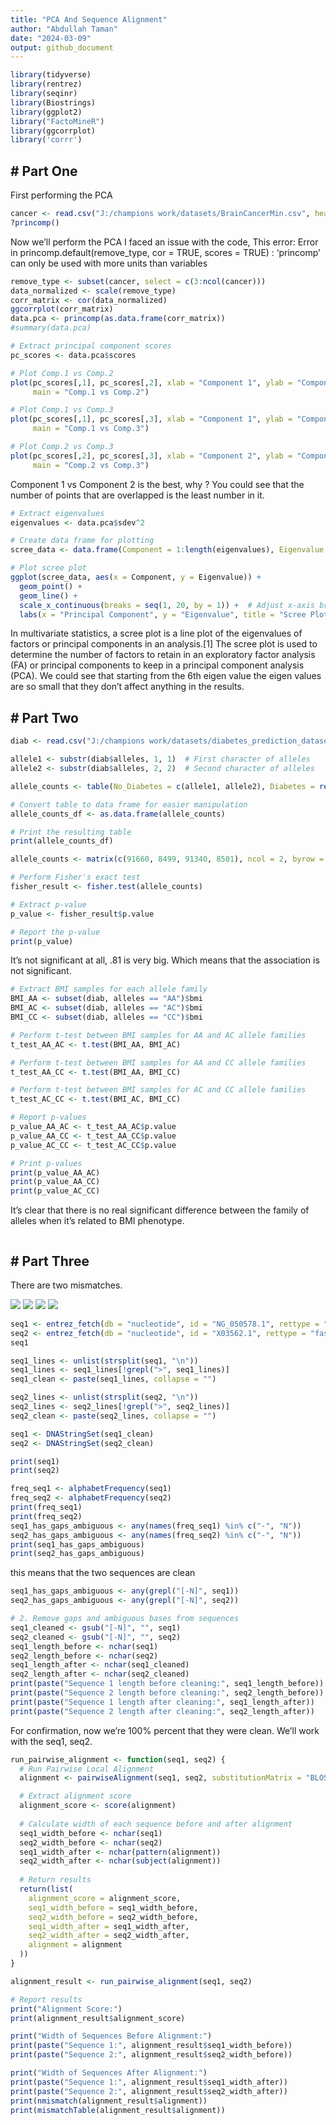 ---
title: "PCA And Sequence Alignment"
author: "Abdullah Taman"
date: "2024-03-09"
output: github_document
---

```{r}
library(tidyverse)
library(rentrez)
library(seqinr)
library(Biostrings)
library(ggplot2)
library("FactoMineR")
library(ggcorrplot)
library('corrr')

```
# Part One
----------
First performing the PCA
```{r}
cancer <- read.csv("J:/champions work/datasets/BrainCancerMin.csv", header = TRUE)
?princomp()
```
Now we'll perform the PCA
I faced an issue with the code, This error: 
Error in princomp.default(remove_type, cor = TRUE, scores = TRUE) : 
  'princomp' can only be used with more units than variables


```{r}
remove_type <- subset(cancer, select = c(3:ncol(cancer)))
data_normalized <- scale(remove_type)
corr_matrix <- cor(data_normalized)
ggcorrplot(corr_matrix)
data.pca <- princomp(as.data.frame(corr_matrix))
#summary(data.pca)
```

```{r}
# Extract principal component scores
pc_scores <- data.pca$scores

# Plot Comp.1 vs Comp.2
plot(pc_scores[,1], pc_scores[,2], xlab = "Component 1", ylab = "Component 2", 
     main = "Comp.1 vs Comp.2")

# Plot Comp.1 vs Comp.3
plot(pc_scores[,1], pc_scores[,3], xlab = "Component 1", ylab = "Component 3", 
     main = "Comp.1 vs Comp.3")

# Plot Comp.2 vs Comp.3
plot(pc_scores[,2], pc_scores[,3], xlab = "Component 2", ylab = "Component 3", 
     main = "Comp.2 vs Comp.3")

```
Component 1 vs Component 2 is the best, why ? You could see that the number of points that are overlapped is the least number in it.
```{r}
# Extract eigenvalues
eigenvalues <- data.pca$sdev^2

# Create data frame for plotting
scree_data <- data.frame(Component = 1:length(eigenvalues), Eigenvalue = eigenvalues)

# Plot scree plot
ggplot(scree_data, aes(x = Component, y = Eigenvalue)) +
  geom_point() +
  geom_line() +
  scale_x_continuous(breaks = seq(1, 20, by = 1)) +  # Adjust x-axis breaks for better readability
  labs(x = "Principal Component", y = "Eigenvalue", title = "Scree Plot for First 20 Principal Components")

```
In multivariate statistics, a scree plot is a line plot of the eigenvalues of factors or principal components in an analysis.[1] The scree plot is used to determine the number of factors to retain in an exploratory factor analysis (FA) or principal components to keep in a principal component analysis (PCA).
We could see that starting from the 6th eigen value the eigen values are so small that they don't affect anything in the results.

# Part Two
----------
```{r}
diab <- read.csv("J:/champions work/datasets/diabetes_prediction_dataset.csv")
```
```{r}
allele1 <- substr(diab$alleles, 1, 1)  # First character of alleles
allele2 <- substr(diab$alleles, 2, 2)  # Second character of alleles

allele_counts <- table(No_Diabetes = c(allele1, allele2), Diabetes = rep(diab$diabetes, 2))

# Convert table to data frame for easier manipulation
allele_counts_df <- as.data.frame(allele_counts)

# Print the resulting table
print(allele_counts_df)

```

```{r}
allele_counts <- matrix(c(91660, 8499, 91340, 8501), ncol = 2, byrow = TRUE)

# Perform Fisher's exact test
fisher_result <- fisher.test(allele_counts)

# Extract p-value
p_value <- fisher_result$p.value

# Report the p-value
print(p_value)
```
It's not significant at all, .81 is very big. Which means that the association is not significant.
```{r}
# Extract BMI samples for each allele family
BMI_AA <- subset(diab, alleles == "AA")$bmi
BMI_AC <- subset(diab, alleles == "AC")$bmi
BMI_CC <- subset(diab, alleles == "CC")$bmi

# Perform t-test between BMI samples for AA and AC allele families
t_test_AA_AC <- t.test(BMI_AA, BMI_AC)

# Perform t-test between BMI samples for AA and CC allele families
t_test_AA_CC <- t.test(BMI_AA, BMI_CC)

# Perform t-test between BMI samples for AC and CC allele families
t_test_AC_CC <- t.test(BMI_AC, BMI_CC)

# Report p-values
p_value_AA_AC <- t_test_AA_AC$p.value
p_value_AA_CC <- t_test_AA_CC$p.value
p_value_AC_CC <- t_test_AC_CC$p.value

# Print p-values
print(p_value_AA_AC)
print(p_value_AA_CC)
print(p_value_AC_CC)

```
It's clear that there is no real significant difference between the family of alleles when it's related to BMI phenotype.
```
```
# Part Three
------------
There are two mismatches.

![](C:/Users/20106/Pictures/Screenshots/d.png)
![](C:/Users/20106/Pictures/Screenshots/a.png)
![](C:/Users/20106/Pictures/Screenshots/b.png)
![](C:/Users/20106/Pictures/Screenshots/c.png)

```{r}
seq1 <- entrez_fetch(db = "nucleotide", id = "NG_050578.1", rettype = "fasta")
seq2 <- entrez_fetch(db = "nucleotide", id = "X03562.1", rettype = "fasta")
seq1

```
```{r}
seq1_lines <- unlist(strsplit(seq1, "\n"))
seq1_lines <- seq1_lines[!grepl(">", seq1_lines)]
seq1_clean <- paste(seq1_lines, collapse = "")

seq2_lines <- unlist(strsplit(seq2, "\n"))
seq2_lines <- seq2_lines[!grepl(">", seq2_lines)]
seq2_clean <- paste(seq2_lines, collapse = "")

seq1 <- DNAStringSet(seq1_clean)
seq2 <- DNAStringSet(seq2_clean)

print(seq1)
print(seq2)
```
```{r}
freq_seq1 <- alphabetFrequency(seq1)
freq_seq2 <- alphabetFrequency(seq2)
print(freq_seq1)
print(freq_seq2)
seq1_has_gaps_ambiguous <- any(names(freq_seq1) %in% c("-", "N")) 
seq2_has_gaps_ambiguous <- any(names(freq_seq2) %in% c("-", "N")) 
print(seq1_has_gaps_ambiguous)
print(seq2_has_gaps_ambiguous)
```
this means that the two sequences are clean
```{r}
seq1_has_gaps_ambiguous <- any(grepl("[-N]", seq1))
seq2_has_gaps_ambiguous <- any(grepl("[-N]", seq2))

# 2. Remove gaps and ambiguous bases from sequences
seq1_cleaned <- gsub("[-N]", "", seq1)
seq2_cleaned <- gsub("[-N]", "", seq2)
seq1_length_before <- nchar(seq1)
seq2_length_before <- nchar(seq2)
seq1_length_after <- nchar(seq1_cleaned)
seq2_length_after <- nchar(seq2_cleaned)
print(paste("Sequence 1 length before cleaning:", seq1_length_before))
print(paste("Sequence 2 length before cleaning:", seq2_length_before))
print(paste("Sequence 1 length after cleaning:", seq1_length_after))
print(paste("Sequence 2 length after cleaning:", seq2_length_after))
```
For confirmation, now we're 100% percent that they were clean. We'll work with the seq1, seq2.

```{r}
run_pairwise_alignment <- function(seq1, seq2) {
  # Run Pairwise Local Alignment
  alignment <- pairwiseAlignment(seq1, seq2, substitutionMatrix = "BLOSUM62", gapOpening = -10, gapExtension = -1)

  # Extract alignment score
  alignment_score <- score(alignment)
  
  # Calculate width of each sequence before and after alignment
  seq1_width_before <- nchar(seq1)
  seq2_width_before <- nchar(seq2)
  seq1_width_after <- nchar(pattern(alignment))
  seq2_width_after <- nchar(subject(alignment))
  
  # Return results
  return(list(
    alignment_score = alignment_score,
    seq1_width_before = seq1_width_before,
    seq2_width_before = seq2_width_before,
    seq1_width_after = seq1_width_after,
    seq2_width_after = seq2_width_after,
    alignment = alignment
  ))
}
```


```{r}
alignment_result <- run_pairwise_alignment(seq1, seq2)
```
```{r}
# Report results
print("Alignment Score:")
print(alignment_result$alignment_score)

print("Width of Sequences Before Alignment:")
print(paste("Sequence 1:", alignment_result$seq1_width_before))
print(paste("Sequence 2:", alignment_result$seq2_width_before))

print("Width of Sequences After Alignment:")
print(paste("Sequence 1:", alignment_result$seq1_width_after))
print(paste("Sequence 2:", alignment_result$seq2_width_after))
print(nmismatch(alignment_result$alignment))
print(mismatchTable(alignment_result$alignment))
```

